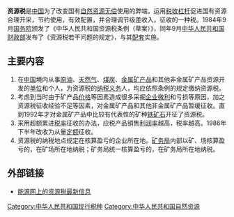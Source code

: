 '''资源税'''是[[中国|中国]]为了改变国有[[自然资源|自然资源]][[无偿|无偿]]使用的弊端，运用[[税收杠杆|税收杠杆]]促进国有资源合理开采，节约使用，有效配置，并合理调节级差收入，征收的一种税。1984年9月[[中华人民共和国国务院|国务院]]颁发了《中华人民共和国资源税条例（草案）》，同年9月[[中华人民共和国财政部|中华人民共和国财政部]]发布了《资源税若干问题的规定》，与其[[配套|配套]]实施。

==主要内容==
#在[[中国|中国]]境内从事[[原油|原油]]、[[天然气|天然气]]、[[煤炭|煤炭]]、[[金属矿产品|金属矿产品]]和其他非金属矿产品资源开发的[[单位|单位]]和个人，为资源税的[[纳税义务|纳税义务]]人，均应依照条例的规定缴纳资源税。
#考虑到当时由于矿产品[[价格|价格]]等因素造成很多采掘[[企业|企业]][[微利|微利]]和亏损等原因，加之资源税征收经验不足等因素，对金属矿产品和其他非金属矿产品暂缓征收。直到1992年才对金属矿产品中比较有代表性的矿种[[铁矿石|铁矿石]]开征了资源税。
#采用超额累进[[税率|税率]]征收的办法，应税产品销售[[利润率|利润率]]越高，税率越高。1986年下半年改收为从量[[定额|定额]]征收。
#资源税的纳税地点规定在核算盈亏的企业所在地。[[矿务局|矿务局]]内部以矿、场核算盈亏的，在矿场所在地纳税；矿务局统一核算盈亏的，在矿务局所在地纳税。

==外部链接==
*[https://web.archive.org/web/20080912120548/http://www.china5e.com/focus/focus.php?type=resources-tax 能源网上的资源税最新信息]

[[Category:中华人民共和国现行税种|Category:中华人民共和国现行税种]]
[[Category:中华人民共和国自然资源|Category:中华人民共和国自然资源]]